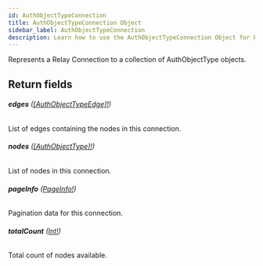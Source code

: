 ```yaml
---
id: AuthObjectTypeConnection
title: AuthObjectTypeConnection Object
sidebar_label: AuthObjectTypeConnection
description: Learn how to use the AuthObjectTypeConnection Object for Prismatic's API.
---
```


Represents a Relay Connection to a collection of AuthObjectType objects.

## Return fields

###### <b>edges</b> ([[AuthObjectTypeEdge]!](api/schema/object/AuthObjectTypeEdge.mdx))

List of edges containing the nodes in this connection.

###### <b>nodes</b> ([[AuthObjectType]!](api/schema/object/AuthObjectType.mdx))

List of nodes in this connection.

###### <b>pageInfo</b> ([PageInfo!](api/schema/object/PageInfo.mdx))

Pagination data for this connection.

###### <b>totalCount</b> ([Int!](api/schema/scalar/Int.mdx))

Total count of nodes available.
